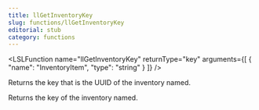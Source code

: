 ```yaml
---
title: llGetInventoryKey
slug: functions/llGetInventoryKey
editorial: stub
category: functions
---
```


<LSLFunction
	name="llGetInventoryKey"
	returnType="key"
	arguments={[
	{
		"name": "InventoryItem",
		"type": "string"
	}
]}
/>

Returns the key that is the UUID of the inventory named.

Returns the key of the inventory named.
